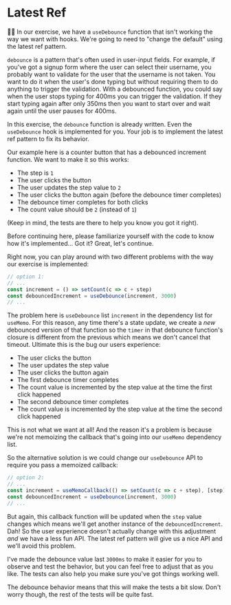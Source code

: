 # Latest Ref

👨‍💼 In our exercise, we have a `useDebounce` function that isn't working the way
we want with hooks. We're going to need to "change the default" using the latest
ref pattern.

`debounce` is a pattern that's often used in user-input fields. For example, if
you've got a signup form where the user can select their username, you probably
want to validate for the user that the username is not taken. You want to do it
when the user's done typing but without requiring them to do anything to trigger
the validation. With a debounced function, you could say when the user stops
typing for 400ms you can trigger the validation. If they start typing again
after only 350ms then you want to start over and wait again until the user
pauses for 400ms.

In this exercise, the `debounce` function is already written. Even the
`useDebounce` hook is implemented for you. Your job is to implement the latest
ref pattern to fix its behavior.

Our example here is a counter button that has a debounced increment function. We
want to make it so this works:

- The step is `1`
- The user clicks the button
- The user updates the step value to `2`
- The user clicks the button again (before the debounce timer completes)
- The debounce timer completes for both clicks
- The count value should be `2` (instead of `1`)

(Keep in mind, the tests are there to help you know you got it right).

Before continuing here, please familiarize yourself with the code to know how
it's implemented... Got it? Great, let's continue.

Right now, you can play around with two different problems with the way our
exercise is implemented:

```ts
// option 1:
// ...
const increment = () => setCount(c => c + step)
const debouncedIncrement = useDebounce(increment, 3000)
// ...
```

The problem here is `useDebounce` list `increment` in the dependency list for
`useMemo`. For this reason, any time there's a state update, we create a _new_
debounced version of that function so the `timer` in that debounce function's
closure is different from the previous which means we don't cancel that timeout.
Ultimate this is the bug our users experience:

- The user clicks the button
- The user updates the step value
- The user clicks the button again
- The first debounce timer completes
- The count value is incremented by the step value at the time the first click
  happened
- The second debounce timer completes
- The count value is incremented by the step value at the time the second click
  happened

This is not what we want at all! And the reason it's a problem is because we're
not memoizing the callback that's going into our `useMemo` dependency list.

So the alternative solution is we could change our `useDebounce` API to require
you pass a memoized callback:

```ts
// option 2:
// ...
const increment = useMemoCallback(() => setCount(c => c + step), [step])
const debouncedIncrement = useDebounce(increment, 3000)
// ...
```

But again, this callback function will be updated when the `step` value changes
which means we'll get another instance of the `debouncedIncrement`. Dah! So the
user experience doesn't actually change with this adjustment _and_ we have a
less fun API. The latest ref pattern will give us a nice API and we'll avoid
this problem.

I've made the debounce value last `3000ms` to make it easier for you to observe
and test the behavior, but you can feel free to adjust that as you like. The
tests can also help you make sure you've got things working well.

<callout-info>
	The debounce behavior means that this will make the tests a bit slow. Don't
	worry though, the rest of the tests will be quite fast.
</callout-info>
